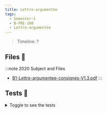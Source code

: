 ```yaml
---
title: Lettre-argumentée
tags:
  - Semester-1
  - B-FRE-100
  - Lettre-argumentée
---
```

> Timeline: ?


## Files 📂

:::note 2020 Subject and Files
- [B1-Lettre-argumentee-consignes-V1.3.pdf](https://github.com/Studio-17/Epitech-Subjects/raw/main/Semester-1/B-FRE-100/Lettre-argumentée/B1-Lettre-argumentee-consignes-V1.3.pdf)
:::

## Tests 🤖
<details>
  <summary>Toggle to see the tests</summary>
  <div>
Yo
  </div>
</details>

